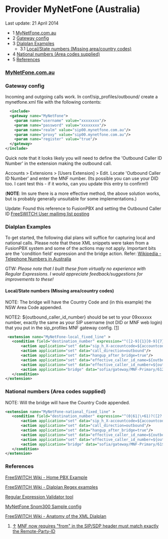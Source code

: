 
# Provider MyNetFone (Australia) 

 

Last update: 21 April 2014

* 1 [MyNetFone.com.au](#mynetfonecomauhttpmynetfonecomau)
* 2 [Gateway config](#-freeswitch--provider-mynetfone-australia-)
* 3 [Dialplan Examples](#dialplan-examples)  
   * 3.1 [Local/State numbers (Missing area/country codes)](#localstate-numbers-missing-areacountry-codes)
* 4 [National numbers (Area codes supplied)](#national-numbers-area-codes-supplied)
* 5 [References](#-freeswitch--provider-mynetfone-australia-)

### [MyNetFone.com.au](http://mynetfone.com.au)

### Gateway config

Incoming and outgoing calls work. In conf/sip\_profiles/outbound/ create a mynetfone.xml file with the following contents:

```xml
  <include>
  <gateway name="MyNetFone">
    <param name="username" value="xxxxxxxx"/>
    <param name="password" value="xxxxxxxx"/>
    <param name="realm" value="sip00.mynetfone.com.au"/>
    <param name="proxy" value="sip00.mynetfone.com.au"/>
    <param name="register" value="true"/>
  </gateway>
</include>
```

Quick note that it looks likely you will need to define the 'Outbound Caller ID Number' in the extension making the outbound call.

Accounts > Extensions > \[Users Extension\] > Edit. Locate 'Outbound Caller ID Number' and enter the MNF number. (Its possible you can use your DID too. I cant test this - if it works, can you update this entry to confirm!)

(**NOTE**: Im sure there is a more effective method, the above solution works, but is probably generally unsuitable for some implementations.)

Update: Found this reference to FusionPBX and setting the Outbound Caller ID [FreeSWITCH User mailimg list posting](http://lists.freeswitch.org/pipermail/freeswitch-users/2011-April/071551.html)

### Dialplan Examples

To get started, the following dial plans will suffice for capturing local and national calls. Please note that these XML snippets were taken from a FusionPBX system and some of the actions may not apply. Important bits are the 'condition field' expression and the bridge action. Refer: [Wikipedia - Telephone Numbers in Australia](http://en.wikipedia.org/wiki/Telephone%5Fnumbers%5Fin%5FAustralia)

GTW: _Please note that I built these from virtually no experience with Regular Expressions. I would appreciate feedback/suggestions for improvements to these!_

#### Local/State numbers (Missing area/country codes)

NOTE: The bridge will have the Country Code and (in this example) the NSW Area Code appended.

NOTE2: ${outbound\_caller\_id\_number} should be set to your 09xxxxxx number, exactly the same as your SIP username (not DID or MNF web login) that you put in the sip\_profiles MNF gateway config. [\[1\]](https://wiki.freeswitch.org/wiki/Provider%5FConfiguration:%5FMyNetFone#cite%5Fnote-mnfid-1)

```xml
 <extension name="MyNetFone-local_fixed_line" >
   <condition field="destination_number" expression="^([2-9]{1}[0-9]{7})$">
       <action application="set" data="sip_h_X-accountcode=${accountcode}"/>
       <action application="set" data="call_direction=outbound"/>
       <action application="set" data="hangup_after_bridge=true"/>
       <action application="set" data="effective_caller_id_name=${outbound_caller_id_name}"/>
       <action application="set" data="effective_caller_id_number=${outbound_caller_id_number}"/>
       <action application="bridge" data="sofia/gateway/MNF-Primary/612$1"/>
   </condition>
</extension>
```

### National numbers (Area codes supplied)

NOTE: Will the bridge will have the Country Code appended.

```xml
<extension name="MyNetFone-national_fixed_line" >
   <condition field="destination_number" expression="^(0|61|\+61)?([2?|3-9]{1}[0-9]{8})$">
       <action application="set" data="sip_h_X-accountcode=${accountcode}"/>
       <action application="set" data="call_direction=outbound"/>
       <action application="set" data="hangup_after_bridge=true"/>
       <action application="set" data="effective_caller_id_name=${outbound_caller_id_name}"/>
       <action application="set" data="effective_caller_id_number=${outbound_caller_id_number}"/>
       <action application="bridge" data="sofia/gateway/MNF-Primary/61$2"/>
   </condition>
</extension> 
```

### References

[FreeSWITCH Wiki - Home PBX Example](http://wiki.freeswitch.org/wiki/Home%5FPBX%5FExample)

[FreeSWITCH Wiki - Dialplan Regex examples](http://wiki.freeswitch.org/wiki/Regex#NANPA%5F.2B1NxxNxxXXXX%5FE.164%5FDialstring)

[Regular Expression Validator tool](http://erik.eae.net/playground/regexp/regexp.html)

[MyNetFone Snom300 Sample config](https://www.mynetfone.com.au/media/support/downloads/snom300/Snom%20Whitepaper.pdf)

[FreeSWITCH Wiki - Anatomy of the XML Dialplan](http://wiki.freeswitch.org/wiki/Dialplan%5FXML#Anatomy%5Fof%5Fthe%5FXML%5FDialplan)

1. [↑](https://wiki.freeswitch.org/wiki/Provider%5FConfiguration:%5FMyNetFone#cite%5Fref-mnfid%5F1-0) [MNF now requires "from" in the SIP/SDP header must match exactly the Remote-Party-ID](http://forums.whirlpool.net.au/forum-replies.cfm?t=1635784&p=2#r30)


